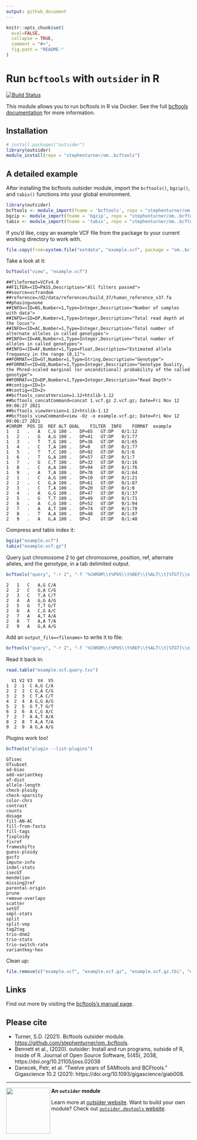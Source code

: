 ```yaml
---
output: github_document
---
```


```r
knitr::opts_chunk$set(
  eval=FALSE,
  collapse = TRUE,
  comment = "#>",
  fig.path = "README-"
)
```

# Run `bcftools` with `outsider` in R

[![Build Status](https://travis-ci.org/stephenturner/om..bcftools.svg?branch=master)](https://travis-ci.org/stephenturner/om..bcftools)

This module allows you to run bcftools in R via Docker. See the full [bcftools documentation](http://samtools.github.io/bcftools/bcftools.html) for more information.


## Installation

```r
# install.packages("outsider")
library(outsider)
module_install(repo = "stephenturner/om..bcftools")
```

## A detailed example

After installing the bcftools outsider module, import the `bcftools()`, `bgzip()`, and `tabix()` functions into your global environment.

```r
library(outsider)
bcftools <- module_import(fname = 'bcftools', repo = "stephenturner/om..bcftools")
bgzip <- module_import(fname = 'bgzip', repo = "stephenturner/om..bcftools")
tabix <- module_import(fname = 'tabix', repo = "stephenturner/om..bcftools")
```

If you'd like, copy an example VCF file from the package to your current working directory to work with.

```r
file.copy(from=system.file("extdata", "example.vcf", package = "om..bcftools"), to=".")
```

Take a look at it:

```r
bcftools("view", "example.vcf")
```

```
##fileformat=VCFv4.0
##FILTER=<ID=PASS,Description="All filters passed">
##source=vcfrandom
##reference=/d2/data/references/build_37/human_reference_v37.fa
##phasing=none
##INFO=<ID=NS,Number=1,Type=Integer,Description="Number of samples with data">
##INFO=<ID=DP,Number=1,Type=Integer,Description="Total read depth at the locus">
##INFO=<ID=AC,Number=1,Type=Integer,Description="Total number of alternate alleles in called genotypes">
##INFO=<ID=AN,Number=1,Type=Integer,Description="Total number of alleles in called genotypes">
##INFO=<ID=AF,Number=1,Type=Float,Description="Estimated allele frequency in the range (0,1]">
##FORMAT=<ID=GT,Number=1,Type=String,Description="Genotype">
##FORMAT=<ID=GQ,Number=1,Type=Integer,Description="Genotype Quality, the Phred-scaled marginal (or unconditional) probability of the called genotype">
##FORMAT=<ID=DP,Number=1,Type=Integer,Description="Read Depth">
##contig=<ID=1>
##contig=<ID=2>
##bcftools_concatVersion=1.12+htslib-1.12
##bcftools_concatCommand=concat 1.vcf.gz 2.vcf.gz; Date=Fri Nov 12 09:06:27 2021
##bcftools_viewVersion=1.12+htslib-1.12
##bcftools_viewCommand=view -Oz -o example.vcf.gz; Date=Fri Nov 12 09:06:27 2021
#CHROM	POS	ID	REF	ALT	QUAL	FILTER	INFO	FORMAT	example
1	1	.	A	C,G	100	.	DP=65	GT:DP	0/1:12
1	2	.	G	A,G	100	.	DP=41	GT:DP	0/1:77
1	3	.	T	T,G	100	.	DP=36	GT:DP	0/1:65
1	4	.	C	T,A	100	.	DP=0	GT:DP	0/1:77
1	5	.	T	T,C	100	.	DP=92	GT:DP	0/1:6
1	6	.	T	G,A	100	.	DP=57	GT:DP	0/1:7
1	7	.	G	C,T	100	.	DP=32	GT:DP	0/1:16
1	8	.	C	A,A	100	.	DP=94	GT:DP	0/1:76
1	9	.	A	T,A	100	.	DP=78	GT:DP	0/1:64
2	1	.	C	A,G	100	.	DP=10	GT:DP	0/1:21
2	2	.	C	G,A	100	.	DP=61	GT:DP	0/1:87
2	3	.	C	T,A	100	.	DP=20	GT:DP	0/1:0
2	4	.	A	G,G	100	.	DP=47	GT:DP	0/1:37
2	5	.	G	T,T	100	.	DP=49	GT:DP	0/1:71
2	6	.	A	C,G	100	.	DP=52	GT:DP	0/1:94
2	7	.	A	A,T	100	.	DP=74	GT:DP	0/1:78
2	8	.	T	A,A	100	.	DP=48	GT:DP	0/1:87
2	9	.	A	G,A	100	.	DP=3	GT:DP	0/1:48
```

Compress and tabix index it:

```r
bgzip("example.vcf")
tabix("example.vcf.gz")
```

Query just chromosome 2 to get chromosome, position, ref, alternate alleles, and the genotype, in a tab delimited output.

```r
bcftools("query", "-r 2", "-f '%CHROM\\t%POS\\t%REF\\t%ALT\\t[%TGT]\\n'", "example.vcf.gz")
```

```
2	1	C	A,G	C/A
2	2	C	G,A	C/G
2	3	C	T,A	C/T
2	4	A	G,G	A/G
2	5	G	T,T	G/T
2	6	A	C,G	A/C
2	7	A	A,T	A/A
2	8	T	A,A	T/A
2	9	A	G,A	A/G
```

Add an `output_file=<filename>` to write it to file:

```r
bcftools("query", "-r 2", "-f '%CHROM\\t%POS\\t%REF\\t%ALT\\t[%TGT]\\n'", "example.vcf.gz", output_file="example.vcf.query.tsv")
```

Read it back in:

```r
read.table("example.vcf.query.tsv")
```

```
  V1 V2 V3  V4  V5
1  2  1  C A,G C/A
2  2  2  C G,A C/G
3  2  3  C T,A C/T
4  2  4  A G,G A/G
5  2  5  G T,T G/T
6  2  6  A C,G A/C
7  2  7  A A,T A/A
8  2  8  T A,A T/A
9  2  9  A G,A A/G
```

Plugins work too!

```r
bcftools("plugin --list-plugins")
```

```
GTisec
GTsubset
ad-bias
add-variantkey
af-dist
allele-length
check-ploidy
check-sparsity
color-chrs
contrast
counts
dosage
fill-AN-AC
fill-from-fasta
fill-tags
fixploidy
fixref
frameshifts
guess-ploidy
gvcfz
impute-info
indel-stats
isecGT
mendelian
missing2ref
parental-origin
prune
remove-overlaps
scatter
setGT
smpl-stats
split
split-vep
tag2tag
trio-dnm2
trio-stats
trio-switch-rate
variantkey-hex
```

Clean up:

```r
file.remove(c("example.vcf", "example.vcf.gz", "example.vcf.gz.tbi", "example.vcf.query.tsv"))
```


## Links

Find out more by visiting the [bcftools's manual page](http://samtools.github.io/bcftools/bcftools.html).

## Please cite

- Turner, S.D. (2021). Bcftools outsider module. <https://github.com/stephenturner/om..bcftools>.
- Bennett et al., (2020). outsider: Install and run programs, outside of R, inside of R. Journal of Open Source Software, 5(45), 2038, https://doi.org/10.21105/joss.02038
- Danecek, Petr, et al. "Twelve years of SAMtools and BCFtools." Gigascience 10.2 (2021): https://doi.org/10.1093/gigascience/giab008.


---

<img align="left" width="120" height="125" src="https://raw.githubusercontent.com/ropensci/outsider/master/logo.png">

**An `outsider` module**

Learn more at [outsider website](https://docs.ropensci.org/outsider/).
Want to build your own module? Check out [`outsider.devtools` website](https://docs.ropensci.org/outsider.devtools/).
